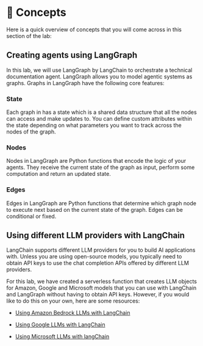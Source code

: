 # 📘 Concepts

Here is a quick overview of concepts that you will come across in this section of the lab:


## Creating agents using LangGraph

In this lab, we will use LangGraph by LangChain to orchestrate a technical documentation agent. LangGraph allows you to model agentic systems as graphs. Graphs in LangGraph have the following core features:

### State
Each graph in has a state which is a shared data structure that all the nodes can access and make updates to. You can define custom attributes within the state depending on what parameters you want to track across the nodes of the graph.

### Nodes
Nodes in LangGraph are Python functions that encode the logic of your agents. They receive the current state of the graph as input, perform some computation and return an updated state.

### Edges
Edges in LangGraph are Python functions that determine which graph node to execute next based on the current state of the graph. Edges can be conditional or fixed.

## Using different LLM providers with LangChain

LangChain supports different LLM providers for you to build AI applications with. Unless you are using open-source models, you typically need to obtain API keys to use the chat completion APIs offered by different LLM providers. 

For this lab, we have created a serverless function that creates LLM objects for Amazon, Google and Microsoft models that you can use with LangChain and LangGraph without having to obtain API keys. However, if you would like to do this on your own, here are some resources:

* [Using Amazon Bedrock LLMs with LangChain](https://python.langchain.com/docs/integrations/llms/bedrock/)

* [Using Google LLMs with LangChain](https://python.langchain.com/docs/integrations/chat/google_generative_ai/)

* [Using Microsoft LLMs with langChain](https://python.langchain.com/docs/integrations/chat/azure_chat_openai/)